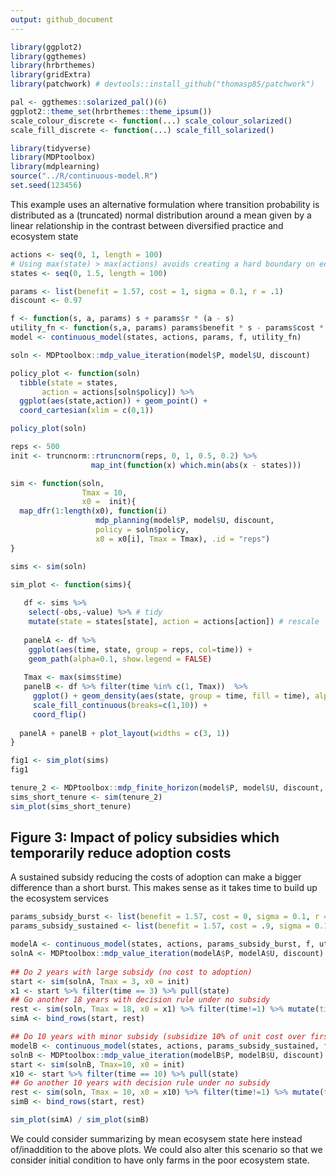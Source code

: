 ```yaml
---
output: github_document
---
```


```r
library(ggplot2)
library(ggthemes)
library(hrbrthemes)
library(gridExtra)
library(patchwork) # devtools::install_github("thomasp85/patchwork")

pal <- ggthemes::solarized_pal()(6)
ggplot2::theme_set(hrbrthemes::theme_ipsum())
scale_colour_discrete <- function(...) scale_colour_solarized()
scale_fill_discrete <- function(...) scale_fill_solarized()
```


```r
library(tidyverse)
library(MDPtoolbox)
library(mdplearning)
source("../R/continuous-model.R")
set.seed(123456)
```


This example uses an alternative formulation where transition probability is distributed as a (truncated) normal distribution around a mean given by a linear relationship in the contrast between diversified practice and ecosystem state


```r
actions <- seq(0, 1, length = 100)
# Using max(state) > max(actions) avoids creating a hard boundary on ecosystem state
states <- seq(0, 1.5, length = 100) 

params <- list(benefit = 1.57, cost = 1, sigma = 0.1, r = .1)
discount <- 0.97

f <- function(s, a, params) s + params$r * (a - s)
utility_fn <- function(s,a, params) params$benefit * s - params$cost * a
model <- continuous_model(states, actions, params, f, utility_fn)

soln <- MDPtoolbox::mdp_value_iteration(model$P, model$U, discount)
```

```r
policy_plot <- function(soln)
  tibble(state = states,
       action = actions[soln$policy]) %>%
  ggplot(aes(state,action)) + geom_point() +
  coord_cartesian(xlim = c(0,1))

policy_plot(soln)
```


```r
reps <- 500
init <- truncnorm::rtruncnorm(reps, 0, 1, 0.5, 0.2) %>% 
                  map_int(function(x) which.min(abs(x - states)))

sim <- function(soln, 
                Tmax = 10,
                x0 =  init){
  map_dfr(1:length(x0), function(i)
                   mdp_planning(model$P, model$U, discount, 
                   policy = soln$policy,
                   x0 = x0[i], Tmax = Tmax), .id = "reps")
}

sims <- sim(soln)
```

```r
sim_plot <- function(sims){
  
   df <- sims %>% 
    select(-obs,-value) %>% # tidy
    mutate(state = states[state], action = actions[action]) # rescale
  
   panelA <- df %>% 
    ggplot(aes(time, state, group = reps, col=time)) + 
    geom_path(alpha=0.1, show.legend = FALSE)
   
   Tmax <- max(sims$time)
   panelB <- df %>% filter(time %in% c(1, Tmax))  %>%
     ggplot() + geom_density(aes(state, group = time, fill = time), alpha=0.8) + 
     scale_fill_continuous(breaks=c(1,10)) +
     coord_flip()
   
  panelA + panelB + plot_layout(widths = c(3, 1))
}

fig1 <- sim_plot(sims)
fig1

```



```r
tenure_2 <- MDPtoolbox::mdp_finite_horizon(model$P, model$U, discount, N = 2)
sims_short_tenure <- sim(tenure_2)
sim_plot(sims_short_tenure) 

```



## Figure 3: Impact of policy subsidies which temporarily reduce adoption costs

A sustained subsidy reducing the costs of adoption can make a bigger difference than a short burst.  This makes sense as it takes time to build up the ecosystem services

```r
params_subsidy_burst <- list(benefit = 1.57, cost = 0, sigma = 0.1, r = .1)
params_subsidy_sustained <- list(benefit = 1.57, cost = .9, sigma = 0.1, r = .1)

modelA <- continuous_model(states, actions, params_subsidy_burst, f, utility_fn)
solnA <- MDPtoolbox::mdp_value_iteration(modelA$P, modelA$U, discount)
  
## Do 2 years with large subsidy (no cost to adoption)
start <- sim(solnA, Tmax = 3, x0 = init)
x1 <- start %>% filter(time == 3) %>% pull(state)
## Go another 18 years with decision rule under no subsidy
rest <- sim(soln, Tmax = 18, x0 = x1) %>% filter(time!=1) %>% mutate(time = time+2)
simA <- bind_rows(start, rest)

## Do 10 years with minor subsidy (subsidize 10% of unit cost over first 10 years)
modelB <- continuous_model(states, actions, params_subsidy_sustained, f, utility_fn)
solnB <- MDPtoolbox::mdp_value_iteration(modelB$P, modelB$U, discount)
start <- sim(solnB, Tmax=10, x0 = init)  
x10 <- start %>% filter(time == 10) %>% pull(state)
## Go another 10 years with decision rule under no subsidy
rest <- sim(soln, Tmax = 10, x0 = x10) %>% filter(time!=1) %>% mutate(time = time+10)
simB <- bind_rows(start, rest)

```



```r
sim_plot(simA) / sim_plot(simB)
```

We could consider summarizing by mean ecosysem state here instead of/inaddition to the above plots.  We could also alter this scenario so that we consider initial condition to have only farms in the poor ecosystem state.  


